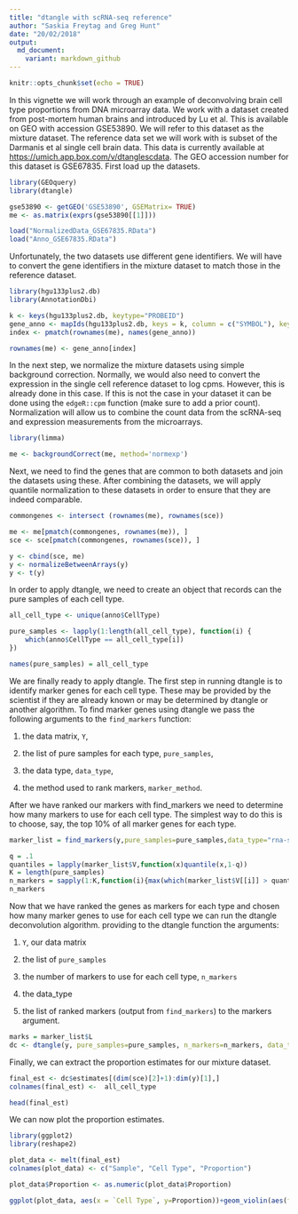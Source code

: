 ```yaml
---
title: "dtangle with scRNA-seq reference"
author: "Saskia Freytag and Greg Hunt"
date: "20/02/2018"
output: 
  md_document:
    variant: markdown_github
---
```


```r
knitr::opts_chunk$set(echo = TRUE)
```

In this vignette we will work through an example of deconvolving brain cell type proportions from DNA microarray data. We work with a dataset created from  post-mortem human brains and introduced by Lu et al. This is available on GEO with accession GSE53890. We will refer to this dataset as the mixture dataset. The reference data set we will work with is subset of the Darmanis et al single cell brain data. This data is currently available at <https://umich.app.box.com/v/dtanglescdata>. The GEO accession number for this dataset is GSE67835. First load up the datasets. 

```r
library(GEOquery)
library(dtangle)

gse53890 <- getGEO('GSE53890', GSEMatrix= TRUE)
me <- as.matrix(exprs(gse53890[[1]]))

load("NormalizedData_GSE67835.RData")
load("Anno_GSE67835.RData")
```
Unfortunately, the two datasets use different gene identifiers. We will have to convert the gene identifiers in the mixture dataset to match those in the reference dataset.
```r
library(hgu133plus2.db)
library(AnnotationDbi)

k <- keys(hgu133plus2.db, keytype="PROBEID")
gene_anno <- mapIds(hgu133plus2.db, keys = k, column = c("SYMBOL"), keytype="PROBEID")
index <- pmatch(rownames(me), names(gene_anno))

rownames(me) <- gene_anno[index]
```
In the next step, we normalize the mixture datasets using simple background correction. Normally, we would also need to convert the expression in the single cell reference dataset to log cpms. However, this is already done in this case. If this is not the case in your dataset it can be done using the `edgeR::cpm` function (make sure to add a prior count). Normalization will allow us to combine the count data from the scRNA-seq and expression measurements from the microarrays. 
```r
library(limma)

me <- backgroundCorrect(me, method='normexp')
```
Next, we need to find the genes that are common to both datasets and join the datasets using these. After combining the datasets, we will apply quantile normalization to these datasets in order to ensure that they are indeed comparable.
```r
commongenes <- intersect (rownames(me), rownames(sce))

me <- me[pmatch(commongenes, rownames(me)), ]
sce <- sce[pmatch(commongenes, rownames(sce)), ]

y <- cbind(sce, me)
y <- normalizeBetweenArrays(y)
y <- t(y)
```
In order to apply dtangle, we need to create an object that records can the pure samples of each cell type.  
```r
all_cell_type <- unique(anno$CellType)

pure_samples <- lapply(1:length(all_cell_type), function(i) {
    which(anno$CellType == all_cell_type[i])
})

names(pure_samples) = all_cell_type
```
We are finally ready to apply dtangle. The first step in running dtangle is to identify marker genes for each cell type. These may be provided by the scientist if they are already known or may be determined by dtangle or another algorithm. To find marker genes using dtangle we pass the following arguments to the `find_markers` function:

1. the data matrix, `Y`,

2. the list of pure samples for each type, `pure_samples`,

3. the data type, `data_type`,

4. the method used to rank markers, `marker_method`.

After we have ranked our markers with find_markers we need to determine how many markers to use for each cell type. The simplest way to do this is to choose, say, the top 10% of all marker genes for each type.
```r
marker_list = find_markers(y,pure_samples=pure_samples,data_type="rna-seq",marker_method='ratio')

q = .1
quantiles = lapply(marker_list$V,function(x)quantile(x,1-q))
K = length(pure_samples)
n_markers = sapply(1:K,function(i){max(which(marker_list$V[[i]] > quantiles[[i]]))})
n_markers

```
Now that we have ranked the genes as markers for each type and chosen how many marker genes to use for each cell type we can run the dtangle deconvolution algorithm.
providing to the dtangle function the arguments:

1. `Y`, our data matrix

2. the list of `pure_samples`

3. the number of markers to use for each cell type, `n_markers`

4. the data_type

5. the list of ranked markers (output from `find_markers`) to the markers argument.

```r
marks = marker_list$L
dc <- dtangle(y, pure_samples=pure_samples, n_markers=n_markers, data_type = 'microarray-gene', markers = marks)
```
Finally, we can extract the proportion estimates for our mixture dataset.
```r
final_est <- dc$estimates[(dim(sce)[2]+1):dim(y)[1],]
colnames(final_est) <-  all_cell_type

head(final_est)
```
We can now plot the proportion estimates.
```r
library(ggplot2)
library(reshape2)

plot_data <- melt(final_est)
colnames(plot_data) <- c("Sample", "Cell Type", "Proportion") 

plot_data$Proportion <- as.numeric(plot_data$Proportion)

ggplot(plot_data, aes(x = `Cell Type`, y=Proportion))+geom_violin(aes(fill = `Cell Type`)) + geom_jitter(height = 0, width = 0.1)

```

